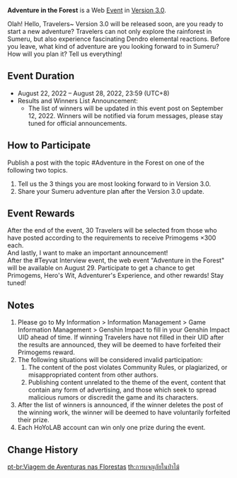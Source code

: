 {{Event
|name              = Adventure in the Forest
|image             = Adventure in the Forest.png
|type              = Web
|group             = Submission
|time_known        = yes
|time_start        = 2022-08-22 12:00:00
|time_start_offset = GMT+8
|time_end          = 2022-08-28 23:59:59
|time_end_offset   = GMT+8
|link              = https://www.hoyolab.com/article/7119908
}}
'''Adventure in the Forest''' is a Web [[Event]] in [[Version 3.0]].

Olah! Hello, Travelers~
Version 3.0 will be released soon, are you ready to start a new adventure?
Travelers can not only explore the rainforest in Sumeru, but also experience fascinating Dendro elemental reactions.
Before you leave, what kind of adventure are you looking forward to in Sumeru? How will you plan it? Tell us everything!

==Event Duration==
* August 22, 2022 – August 28, 2022, 23:59 (UTC+8)
* Results and Winners List Announcement:
** The list of winners will be updated in this event post on September 12, 2022. Winners will be notified via forum messages, please stay tuned for official announcements.

==How to Participate==
Publish a post with the topic #Adventure in the Forest on one of the following two topics.
# Tell us the 3 things you are most looking forward to in Version 3.0.
# Share your Sumeru adventure plan after the Version 3.0 update.

==Event Rewards==
After the end of the event, 30 Travelers will be selected from those who have posted according to the requirements to receive Primogems ×300 each.<br>
And lastly, I want to make an important announcement!<br>
After the #Teyvat Interview event, the web event "Adventure in the Forest" will be available on August 29. Participate to get a chance to get Primogems, Hero's Wit, Adventurer's Experience, and other rewards! Stay tuned!

==Notes==
# Please go to My Information > Information Management > Game Information Management > Genshin Impact to fill in your Genshin Impact UID ahead of time. If winning Travelers have not filled in their UID after the results are announced, they will be deemed to have forfeited their Primogems reward.
# The following situations will be considered invalid participation:
## The content of the post violates Community Rules, or plagiarized, or misappropriated content from other authors.
## Publishing content unrelated to the theme of the event, content that contain any form of advertising, and those which seek to spread malicious rumors or discredit the game and its characters.
# After the list of winners is announced, if the winner deletes the post of the winning work, the winner will be deemed to have voluntarily forfeited their prize.
# Each HoYoLAB account can win only one prize during the event.

==Change History==
{{Change History|3.0}}

[[pt-br:Viagem de Aventuras nas Florestas]]
[[th:การผจญภัยในป่าไม้]]